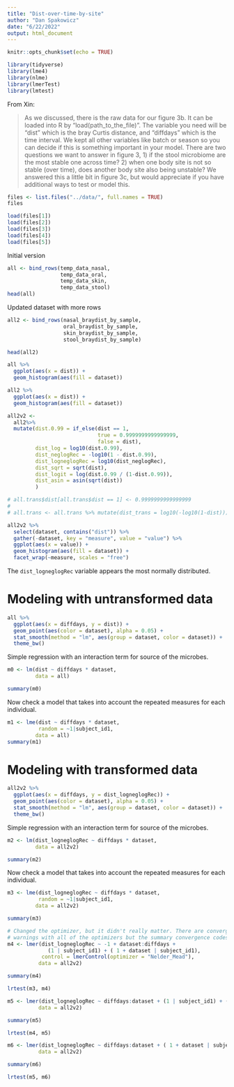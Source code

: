 ---
title: "Dist-over-time-by-site"
author: "Dan Spakowicz"
date: "6/22/2022"
output: html_document
---

```{r setup, include=FALSE}
knitr::opts_chunk$set(echo = TRUE)

library(tidyverse)
library(lme4)
library(nlme)
library(lmerTest)
library(lmtest)
```

From Xin:

> As we discussed, there is the raw data for our figure 3b. It can be loaded into R by “load(path_to_the_file)”. The variable you need will be “dist” which is the bray Curtis distance, and “diffdays” which is the time interval. We kept all other variables like batch or season so you can decide if this is something important in your model.
There are two questions we want to answer in figure 3, 1) if the stool microbiome are the most stable one across time? 2) when one body site is not so stable (over time), does another body site also being unstable? We answered this a little bit in figure 3c, but would appreciate if you have additional ways to test or model this.

```{r loaddata}

files <- list.files("../data/", full.names = TRUE)
files
```

```{r}
load(files[1])
load(files[2])
load(files[3])
load(files[4])
load(files[5])
```

Initial version
```{r}
all <- bind_rows(temp_data_nasal,
                 temp_data_oral,
                 temp_data_skin,
                 temp_data_stool)
head(all)
```

Updated dataset with more rows
```{r}
all2 <- bind_rows(nasal_braydist_by_sample,
                  oral_braydist_by_sample,
                  skin_braydist_by_sample,
                  stool_braydist_by_sample)

head(all2)
```


```{r}
all %>%
  ggplot(aes(x = dist)) +
  geom_histogram(aes(fill = dataset))
```

```{r}
all2 %>%
  ggplot(aes(x = dist)) +
  geom_histogram(aes(fill = dataset))
```

```{r}
all2v2 <- 
  all2%>%
  mutate(dist.0.99 = if_else(dist == 1,
                             true = 0.9999999999999999,
                             false = dist),
         dist_log = log10(dist.0.99),
         dist_neglogRec = -log10(1 - dist.0.99),
         dist_logneglogRec = log10(dist_neglogRec),
         dist_sqrt = sqrt(dist),
         dist_logit = log(dist.0.99 / (1-dist.0.99)),
         dist_asin = asin(sqrt(dist))
         )

# all.trans$dist[all.trans$dist == 1] <- 0.9999999999999999
# 
# all.trans <- all.trans %>% mutate(dist_trans = log10(-log10(1-dist)))
```


```{r}
all2v2 %>%
  select(dataset, contains("dist")) %>%
  gather(-dataset, key = "measure", value = "value") %>%
  ggplot(aes(x = value)) +
  geom_histogram(aes(fill = dataset)) +
  facet_wrap(~measure, scales = "free")

```

The `dist_logneglogRec` variable appears the most normally distributed.


# Modeling with untransformed data

```{r}
all %>%
  ggplot(aes(x = diffdays, y = dist)) +
  geom_point(aes(color = dataset), alpha = 0.05) +
  stat_smooth(method = "lm", aes(group = dataset, color = dataset)) +
  theme_bw()
```

Simple regression with an interaction term for source of the microbes.
```{r}
m0 <- lm(dist ~ diffdays * dataset,
         data = all)

summary(m0)
```


Now check a model that takes into account the repeated measures for each individual.
```{r}
m1 <- lme(dist ~ diffdays * dataset,
          random = ~1|subject_id1,
         data = all)
summary(m1)
```

# Modeling with transformed data

```{r}
all2v2 %>%
  ggplot(aes(x = diffdays, y = dist_logneglogRec)) +
  geom_point(aes(color = dataset), alpha = 0.05) +
  stat_smooth(method = "lm", aes(group = dataset, color = dataset)) +
  theme_bw()
```

Simple regression with an interaction term for source of the microbes.
```{r}
m2 <- lm(dist_logneglogRec ~ diffdays * dataset,
         data = all2v2)

summary(m2)
```


Now check a model that takes into account the repeated measures for each individual.
```{r}
m3 <- lme(dist_logneglogRec ~ diffdays * dataset,
          random = ~1|subject_id1,
         data = all2v2)

summary(m3)
```

```{r}
# Changed the optimizer, but it didn't really matter. There are convergence 
# warnings with all of the optimizers but the summary convergence codes are OK
m4 <- lmer(dist_logneglogRec ~ -1 + dataset:diffdays + 
             (1 | subject_id1) + ( 1 + dataset | subject_id1), 
           control = lmerControl(optimizer = "Nelder_Mead"),
          data = all2v2)

summary(m4)

lrtest(m3, m4)
```

```{r}
m5 <- lmer(dist_logneglogRec ~ diffdays:dataset + (1 | subject_id1) + ( 1 + dataset | subject_id1),
          data = all2v2)

summary(m5)

lrtest(m4, m5)
```

```{r}
m6 <- lmer(dist_logneglogRec ~ diffdays:dataset + ( 1 + dataset | subject_id1),
          data = all2v2)

summary(m6)

lrtest(m5, m6)
```


